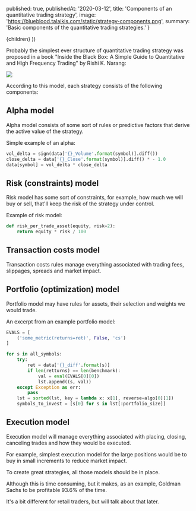 

  published: true,
  publishedAt: '2020-03-12',
  title: 'Components of an quantitative trading strategy',
  image: 'https://blueblood.talaikis.com/static/strategy-components.png',
  summary: 'Basic components of the quantitative trading strategies.'
}

  <BlogPost path={router.pathname} meta={meta}>
    {children}
  </BlogPost>
))

Probably the simplest ever structure of quantitative trading strategy was proposed in a book "Inside the Black Box: A Simple Guide to Quantitative and High Frequency Trading" by Rishi K. Narang:

![]('../static/strategy-components')

According to this model, each strategy consists of the following components:

## Alpha model

Alpha model consists of some sort of rules or predictive factors that derive the active value of the strategy.

Simple example of an alpha:

```python
vol_delta = sign(data['{}_Volume'.format(symbol)].diff())
close_delta = data['{}_Close'.format(symbol)].diff() * - 1.0
data[symbol] = vol_delta * close_delta
```

## Risk (constraints) model

Risk model has some sort of constraints, for example, how much we will buy or sell, that'll keep the risk of the strategy under control.

Example of risk model:

```python
def risk_per_trade_asset(equity, risk=2):
    return equity * risk / 100
```

## Transaction costs model

Transaction costs rules manage everything associated with trading fees, slippages, spreads and market impact.

## Portfolio (optimization) model

Portfolio model may have rules for assets, their selection and weights we would trade.

An excerpt from an example portfolio model:

```python
EVALS = [
    ('some_metric(returns=ret)', False, 'cs')
]

for s in all_symbols:
    try:
        ret = data['{}_diff'.format(s)]
        if len(retturns) == len(benchmark):
            val = eval(EVALS[0][0])
            lst.append((s, val))
    except Exception as err:
        pass
    lst = sorted(lst, key = lambda x: x[1], reverse=algo[0][1])
    symbols_to_invest = [s[0] for s in lst[:portfolio_size]]
```

## Execution model

Execution model will manage everything associated with placing, closing, canceling trades and how they would be executed.

For example, simplest execution model for the large positions would be to buy in small increments to reduce market impact.

To create great strategies, all those models should be in place.

Although this is time consuming, but it makes, as an example, Goldman Sachs to be profitable 93.6% of the time.

It's a bit different for retail traders, but will talk about that later.
